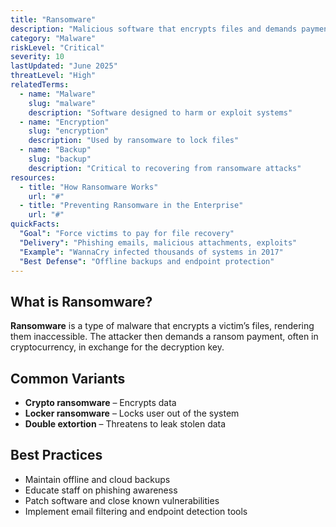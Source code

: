 ```yaml
---
title: "Ransomware"
description: "Malicious software that encrypts files and demands payment for decryption"
category: "Malware"
riskLevel: "Critical"
severity: 10
lastUpdated: "June 2025"
threatLevel: "High"
relatedTerms:
  - name: "Malware"
    slug: "malware"
    description: "Software designed to harm or exploit systems"
  - name: "Encryption"
    slug: "encryption"
    description: "Used by ransomware to lock files"
  - name: "Backup"
    slug: "backup"
    description: "Critical to recovering from ransomware attacks"
resources:
  - title: "How Ransomware Works"
    url: "#"
  - title: "Preventing Ransomware in the Enterprise"
    url: "#"
quickFacts:
  "Goal": "Force victims to pay for file recovery"
  "Delivery": "Phishing emails, malicious attachments, exploits"
  "Example": "WannaCry infected thousands of systems in 2017"
  "Best Defense": "Offline backups and endpoint protection"
---
```


## What is Ransomware?

**Ransomware** is a type of malware that encrypts a victim’s files, rendering them inaccessible. The attacker then demands a ransom payment, often in cryptocurrency, in exchange for the decryption key.

## Common Variants

- **Crypto ransomware** – Encrypts data
- **Locker ransomware** – Locks user out of the system
- **Double extortion** – Threatens to leak stolen data

## Best Practices

- Maintain offline and cloud backups
- Educate staff on phishing awareness
- Patch software and close known vulnerabilities
- Implement email filtering and endpoint detection tools
